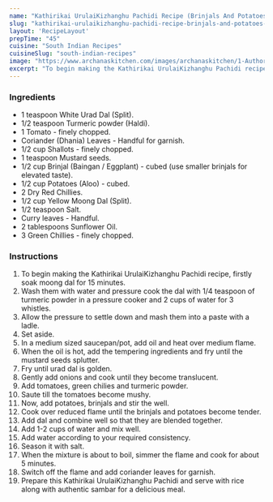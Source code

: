 ---
name: "Kathirikai UrulaiKizhanghu Pachidi Recipe (Brinjals And Potatoes With Moong Dal)"
slug: "kathirikai-urulaikizhanghu-pachidi-recipe-brinjals-and-potatoes-with-moong-dal"
layout: 'RecipeLayout'
prepTime: "45"
cuisine: "South Indian Recipes"
cuisineSlug: "south-indian-recipes"
image: "https://www.archanaskitchen.com/images/archanaskitchen/1-Author/Karthika_Gopalakrishnan/Kathirikai_UrulaiKizhanghu_Pachidi.jpg"
excerpt: "To begin making the Kathirikai UrulaiKizhanghu Pachidi recipe, firstly soak moong dal for 15 minutes"
---

### Ingredients

- 1 teaspoon White Urad Dal (Split).
- 1/2 teaspoon Turmeric powder (Haldi).
- 1 Tomato - finely chopped.
- Coriander (Dhania) Leaves - Handful for garnish.
- 1/2 cup Shallots - finely chopped.
- 1 teaspoon Mustard seeds.
- 1/2 cup Brinjal (Baingan / Eggplant) - cubed (use smaller brinjals for elevated taste).
- 1/2 cup Potatoes (Aloo) - cubed.
- 2 Dry Red Chillies.
- 1/2 cup Yellow Moong Dal (Split).
- 1/2 teaspoon Salt.
- Curry leaves - Handful.
- 2 tablespoons Sunflower Oil.
- 3 Green Chillies - finely chopped.

### Instructions

1. To begin making the Kathirikai UrulaiKizhanghu Pachidi recipe, firstly soak moong dal for 15 minutes.
1. Wash them with water and pressure cook the dal with 1/4 teaspoon of turmeric powder in a pressure cooker and 2 cups of water for 3 whistles.
1. Allow the pressure to settle down and mash them into a paste with a ladle.
1. Set aside.
1. In a medium sized saucepan/pot, add oil and heat over medium flame.
1. When the oil is hot, add the tempering ingredients and fry until the mustard seeds splutter.
1. Fry until urad dal is golden.
1. Gently add onions and cook until they become translucent.
1. Add tomatoes, green chilies and turmeric powder.
1. Saute till the tomatoes become mushy.
1. Now, add potatoes, brinjals and stir the well.
1. Cook over reduced flame until the brinjals and potatoes become tender.
1. Add dal and combine well so that they are blended together.
1. Add 1-2 cups of water and mix well.
1. Add water according to your required consistency.
1. Season it with salt.
1. When the mixture is about to boil, simmer the flame and cook for about 5 minutes.
1. Switch off the flame and add coriander leaves for garnish.
1. Prepare this Kathirikai UrulaiKizhanghu Pachidi and serve with rice along with authentic sambar for a delicious meal.
